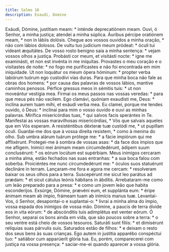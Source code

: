 ```yaml
---
title: Salmo 16
description: Exaudi, Domine
---
```


<div class="side-by-side not-content">
  <span class="text-justify">
    Exáudi, Dómine, justítiam meam: * inténde deprecatiónem meam.
  </span>
  <span class="text-justify">
    Ouvi, ó Senhor, a minha justiça; atendei a minha súplica.
  </span>
  <span class="text-justify">
    Áuribus pércipe oratiónem meam, * non in lábiis dolósis.
  </span>
  <span class="text-justify">
    Chegue aos vossos ouvidos a minha oração, * não com lábios dolosos.
  </span>
  <span class="text-justify">
    De vultu tuo judícium meum pródeat: * óculi tui vídeant æquitátes.
  </span>
  <span class="text-justify">
    De vosso rosto benigno saia a minha sentença: * vejam vossos olhos a
    justiça.
  </span>
  <span class="text-justify">
    Probásti cor meum, et visitásti nocte: * igne me examinásti, et non est
    invénta in me iníquitas.
  </span>
  <span class="text-justify">
    Provastes o meu coração e o visitastes de noite: * no fogo me purificastes e
    não foi encontrada em mim iniquidade.
  </span>
  <span class="text-justify">
    Ut non loquátur os meum ópera hóminum: * propter verba labiórum tuórum ego
    custodívi vias duras.
  </span>
  <span class="text-justify">
    Para que minha boca não fale as obras dos homens: * por causa das palavras
    de vossos lábios, mantive caminhos penosos.
  </span>
  <span class="text-justify">
    Pérfice gressus meos in sémitis tuis: * ut non moveántur vestígia mea.
  </span>
  <span class="text-justify">
    Firmai os meus passos nas vossas veredas: * para que meus pés não vacilem.
  </span>
  <span class="text-justify">
    Ego clamávi, quóniam exaudísti me, Deus: * inclína aurem tuam mihi, et
    exáudi verba mea.
  </span>
  <span class="text-justify">
    Eu clamei, porque me tendes ouvido, ó Deus: * inclinai para mim o vosso
    ouvido e ouvi as minhas palavras.
  </span>
  <span class="text-justify">
    Mirífica misericórdias tuas, * qui salvos facis sperántes in Te.
  </span>
  <span class="text-justify">
    Manifestai as vossas maravilhosas misericórdias, * Vós que salvais aqueles
    que em Vós esperam.
  </span>
  <span class="text-justify">
    A resisténtibus déxteræ tuæ custódi me, * ut pupíllam óculi.
  </span>
  <span class="text-justify">
    Guardai-me dos que à vossa direita resistem, * como à menina do olho.
  </span>
  <span class="text-justify">
    Sub umbra alárum tuárum prótege me: * a fácie impiórum qui me afflixérunt.
  </span>
  <span class="text-justify">
    Protegei-me à sombra de vossas asas: * da face dos ímpios que me afligem.
  </span>
  <span class="text-justify">
    Inimíci mei ánimam meam circumdedérunt, ádipem suum conclusérunt: * os eórum
    locútum est supérbiam.
  </span>
  <span class="text-justify">
    Meus inimigos cercaram a minha alma, estão fechados nas suas entranhas: * a
    sua boca falou com soberba.
  </span>
  <span class="text-justify">
    Proiciéntes me nunc circumdedérunt me: * óculos suos statuérunt declináre in
    terram.
  </span>
  <span class="text-justify">
    Lançaram-me fora e agora me cercam: * resolveram baixar os seus olhos para a
    terra.
  </span>
  <span class="text-justify">
    Suscepérunt me sicut leo parátus ad prædam: * et sicut cátulus leónis
    hábitans in ábditis.
  </span>
  <span class="text-justify">
    Arrebataram-me como um leão preparado para a presa: * e como um jovem leão
    que habita esconderijos.
  </span>
  <span class="text-justify">
    Exsúrge, Dómine, prævéni eum, et supplánta eum: * éripe ánimam meam ab
    ímpio, frámeam tuam ab inimícis manus tuæ.
  </span>
  <span class="text-justify">
    Levantai-Vos, ó Senhor, desapontai-o e suplantai-o: * livrai a minha alma do
    ímpio, vossa espada dos inimigos de vossa mão.
  </span>
  <span class="text-justify">
    Dómine, a paucis de terra dívide eos in vita eórum: * de abscónditis tuis
    adimplétus est venter eórum.
  </span>
  <span class="text-justify">
    Ó Senhor, separai os bons ainda em vida, que são poucos sobre a terra: * o
    seu ventre está cheio de vossos tesouros.
  </span>
  <span class="text-justify">
    Saturáti sunt fíliis: * et dimisérunt relíquias suas párvulis suis.
  </span>
  <span class="text-justify">
    Saturados estão de filhos: * e deixam o resto dos seus bens às suas
    crianças.
  </span>
  <span class="text-justify">
    Ego autem in justítia apparébo conspéctui tuo: * satiábor cum apparúerit
    glória tua.
  </span>
  <span class="text-justify">
    Eu, porém, comparecerei com justiça na vossa presença: * saciar-me-ei quando
    aparecer a vossa glória.
  </span>
</div>
